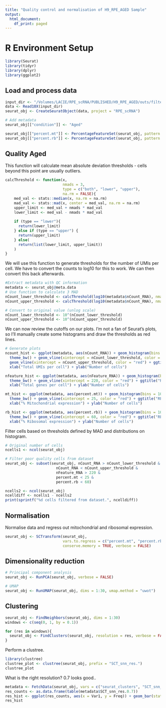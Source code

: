 ```yaml
---
title: "Quality control and normalisation of H9_RPE_AGED Sample"
output:
  html_document:
    df_print: paged
---
```


# R Environment Setup
```r
library(Seurat)
library(tidyr)
library(dplyr)
library(ggplot2)
```

## Load and process data
```r
input_dir <- "/Volumes/LACIE/RPE_scRNA/PUBLISHED/H9_RPE_AGED/outs/filtered_feature_bc_matrix/"
data <- Read10X(input_dir)
seurat_obj <- CreateSeuratObject(data, project = "RPE_scRNA")

# Add metadata
seurat_obj[["condition"]] <- "Aged"

seurat_obj[["percent.mt"]] <- PercentageFeatureSet(seurat_obj, pattern = "^MT-")
seurat_obj[["percent.rb"]] <- PercentageFeatureSet(seurat_obj, pattern = "^RPS|^RPL")
```

## Quality Aged
This function will calculate mean absolute deviation thresholds - cells beyond
this point are usually outliers.

```r
calcThreshold <- function(x,
                          nmads = 3,
                          type = c("both", "lower", "upper"),
                          na.rm = FALSE){
    med_val <- stats::median(x, na.rm = na.rm)
    mad_val <- stats::mad(x, center = med_val, na.rm = na.rm)
    upper_limit <- med_val + nmads * mad_val
    lower_limit <- med_val - nmads * mad_val
    
    if (type == "lower"){
      return(lower_limit)
    } else if (type == "upper") {
      return(upper_limit)
    } else(
      return(list(lower_limit, upper_limit))
    )
}
```

We will use this function to generate thresholds for the number of UMIs per cell.
We have to convert the counts to log10 for this to work. We can then convert this
back afterwards.

```r
#Extract metadata with QC information
metadata <- seurat_obj@meta.data
# Use function to calculate 3 MAD
nCount_lower_threshold <- calcThreshold(log10(metadata$nCount_RNA), nmads = 3, type = "lower")
nCount_upper_threshold <- calcThreshold(log10(metadata$nCount_RNA), nmads = 3, type = "upper")

# Convert to original value (unlog scale)
nCount_lower_threshold <- 10^(nCount_lower_threshold)
nCount_upper_threshold <- 10^(nCount_upper_threshold)
```

We can now review the cutoffs on our plots. I'm not a fan of Seurat's plots, so
I'll manually create some histograms and draw the thresholds as red lines.

```r
# Generate plots
ncount_hist <- ggplot(metadata, aes(nCount_RNA)) + geom_histogram(bins = 100) +
  theme_bw() + geom_vline(xintercept = nCount_lower_threshold, color = "red") +
  geom_vline(xintercept = nCount_upper_threshold, color = "red") + ggtitle("RPE_scRNA - Aged", subtitle = "Total UMIs per cell") +
  xlab("Total UMIs per cell") + ylab("Number of cells")

nfeature_hist <- ggplot(metadata, aes(nFeature_RNA)) + geom_histogram(bins = 100) +
  theme_bw() + geom_vline(xintercept = 220, color = "red") + ggtitle("RPE_scRNA - Aged", subtitle = "Total genes per cell") + 
  xlab("Total genes per cell") + ylab("Number of cells")

mt_hist <- ggplot(metadata, aes(percent.mt)) + geom_histogram(bins = 100) +
  theme_bw() + geom_vline(xintercept = 25, color = "red") + ggtitle("RPE_scRNA - Aged", subtitle = "Mitochondrial expression") +
  xlab("% Mitochondrial expression") + ylab("Number of cells")

rb_hist <- ggplot(metadata, aes(percent.rb)) + geom_histogram(bins = 100) +
  theme_bw() + geom_vline(xintercept = 60, color = "red") + ggtitle("RPE_scRNA - Aged", subtitle = "Ribosomal expression") +
  xlab("% Ribosomal expression") + ylab("Number of cells")

```

Filter cells based on thresholds defined by MAD and distributions on histogram.

```r
# Original number of cells
ncells1 <- ncol(seurat_obj)

# Filter poor quality cells from dataset
seurat_obj <- subset(seurat_obj, nCount_RNA > nCount_lower_threshold &
                       nCount_RNA < nCount_upper_threshold &
                       nFeature_RNA > 220 &
                       percent.mt < 25 &
                       percent.rb < 60)

ncells2 <- ncol(seurat_obj)
ncelldiff <- ncells1 - ncells2 
print(sprintf("%d cells filtered from dataset.", ncelldiff))
```

## Normalisation
Normalise data and regress out mitochondrial and ribosomal expression.

```r
seurat_obj <- SCTransform(seurat_obj, 
                          vars.to.regress = c("percent.mt", "percent.rb"),
                          conserve.memory = TRUE, verbose = FALSE)
```

## Dimensionality reduction
```r
# Principal component analysis
seurat_obj <- RunPCA(seurat_obj, verbose = FALSE)

# UMAP
seurat_obj <- RunUMAP(seurat_obj, dims = 1:30, umap.method = "uwot")
```

## Clustering

```r
seurat_obj <- FindNeighbors(seurat_obj, dims = 1:30)
windows <- c(seq(0, 1, by = 0.1))

for (res in windows){
  seurat_obj <- FindClusters(seurat_obj, resolution = res, verbose = FALSE)
}
```

Perform a clustree.

```r
library(clustree)
clustree_plot <- clustree(seurat_obj, prefix = "SCT_snn_res.")
clustree_plot
```

What is the right resolution? 0.7 looks good..

```r
metadata <- FetchData(seurat_obj, vars = c("seurat_clusters", "SCT_snn_res.0.7"))
res_counts <- as.data.frame(table(metadata$SCT_snn_res.0.7))
res_hist <- ggplot(res_counts, aes(x = Var1, y = Freq)) + geom_bar(stat = "identity")
res_hist
```

